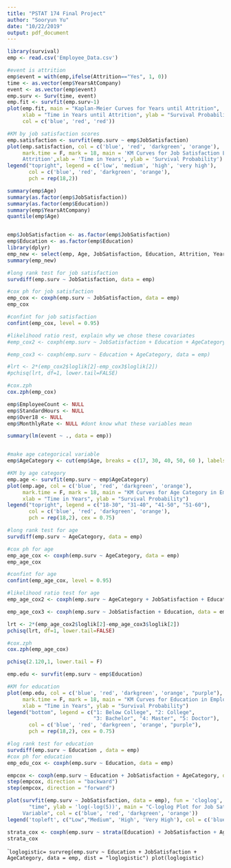 ```yaml
---
title: "PSTAT 174 Final Project"
author: "Sooryun Yu"
date: "10/22/2019"
output: pdf_document
---
```


```r
library(survival)
emp <- read.csv('Employee_Data.csv')

#event is attrition
emp$event = with(emp,ifelse(Attrition=="Yes", 1, 0))
time <- as.vector(emp$YearsAtCompany)
event <- as.vector(emp$event)
emp.surv <- Surv(time, event)
emp.fit <- survfit(emp.surv~1)
plot(emp.fit, main = "Kaplan-Meier Curves for Years until Attrition",
     xlab = "Time in Years until Attrition", ylab = "Survival Probability", 
     col = c('blue', 'red', 'red'))

#KM by job satisfaction scores
emp.satisfaction <- survfit(emp.surv ~ emp$JobSatisfaction)
plot(emp.satisfaction, col = c('blue', 'red', 'darkgreen', 'orange'), 
     mark.time = F, mark = 18, main = 'KM Curves for Job Satisfaction Level in Employee
     Attrition',xlab = 'Time in Years', ylab = 'Survival Probability')
legend("topright", legend = c('low', 'medium', 'high', 'very high'), 
       col = c('blue', 'red', 'darkgreen', 'orange'),
       pch = rep(18,2))
```

```r
summary(emp$Age)
summary(as.factor(emp$JobSatisfaction))
summary(as.factor(emp$Education))
summary(emp$YearsAtCompany)
quantile(emp$Age)


emp$JobSatisfaction <- as.factor(emp$JobSatisfaction)
emp$Education <- as.factor(emp$Education)
library(dplyr)
emp_new <- select(emp, Age, JobSatisfaction, Education, Attrition, YearsAtCompany)
summary(emp_new)
```

```r
#long rank test for job satisfaction
survdiff(emp.surv ~ JobSatisfaction, data = emp)

#cox ph for job satisfaction
emp_cox <- coxph(emp.surv ~ JobSatisfaction, data = emp)
emp_cox

#confint for job satisfaction
confint(emp_cox, level = 0.95)

#likelihood ratio rest, explain why we chose these covariates
#emp_cox2 <- coxph(emp.surv ~ JobSatisfaction + Education + AgeCategory, data = emp)

#emp_cox3 <- coxph(emp.surv ~ Education + AgeCategory, data = emp)

#lrt <- 2*(emp_cox2$loglik[2]-emp_cox3$loglik[2])
#pchisq(lrt, df=1, lower.tail=FALSE)

#cox.zph
cox.zph(emp_cox)
```

```r
emp$EmployeeCount <- NULL
emp$StandardHours <- NULL
emp$Over18 <- NULL
emp$MonthlyRate <- NULL #dont know what these variables mean

summary(lm(event ~ ., data = emp))


#make age categorical variable
emp$AgeCategory <- cut(emp$Age, breaks = c(17, 30, 40, 50, 60 ), labels = c("18-30", "31-40", "41-50", "51-60"))

#KM by age category
emp.age <- survfit(emp.surv ~ emp$AgeCategory)
plot(emp.age, col = c('blue', 'red', 'darkgreen', 'orange'), 
     mark.time = F, mark = 18, main = "KM Curves for Age Category in Employee Attrition",
     xlab = "Time in Years", ylab = "Survival Probability")
legend("topright", legend = c("18-30", "31-40", "41-50", "51-60"), 
       col = c('blue', 'red', 'darkgreen', 'orange'),
       pch = rep(18,2), cex = 0.75)

#long rank test for age
survdiff(emp.surv ~ AgeCategory, data = emp)

#cox ph for age
emp_age_cox <- coxph(emp.surv ~ AgeCategory, data = emp)
emp_age_cox

#confint for age
confint(emp_age_cox, level = 0.95)

#likelihood ratio test for age
emp_age_cox2 <- coxph(emp.surv ~ AgeCategory + JobSatisfaction + Education, data = emp)

emp_age_cox3 <- coxph(emp.surv ~ JobSatisfaction + Education, data = emp)

lrt <- 2*(emp_age_cox2$loglik[2]-emp_age_cox3$loglik[2])
pchisq(lrt, df=1, lower.tail=FALSE)

#cox.zph
cox.zph(emp_age_cox)

pchisq(2.120,1, lower.tail = F)
```

```r
emp.edu <- survfit(emp.surv ~ emp$Education)

#KM for education
plot(emp.edu, col = c('blue', 'red', 'darkgreen', 'orange', "purple"), 
     mark.time = F, mark = 18, main = "KM Curves for Education in Employee Attrition",
     xlab = "Time in Years", ylab = "Survival Probability")
legend("bottom", legend = c("1: Below College", "2: College", 
                            "3: Bachelor", "4: Master", "5: Doctor"), 
       col = c('blue', 'red', 'darkgreen', 'orange', "purple"),
       pch = rep(18,2), cex = 0.75)

#log rank test for education
survdiff(emp.surv ~ Education , data = emp)
#cox ph for education
emp_edu_cox <- coxph(emp.surv ~ Education, data = emp)
```


```r
empcox <- coxph(emp.surv ~ Education + JobSatisfaction + AgeCategory, data = emp)
step(empcox, direction = "backward")
step(empcox, direction = "forward")
```

```r
plot(survfit(emp.surv ~ JobSatisfaction, data = emp), fun = 'cloglog', xlab =
       "time", ylab = 'log(-log(S))', main = "C-loglog Plot for Job Satisfaction
     Variable", col = c('blue', 'red', 'darkgreen', 'orange'))
legend('topleft', c("Low","Medium", 'High', 'Very High'), col = c('blue', 'red','darkgreen', 'orange'), pch = rep(19,2))
```

```r
strata_cox <- coxph(emp.surv ~ strata(Education) + JobSatisfaction + AgeCategory, data = emp)
strata_cox
```

```
loglogistic= survreg(emp.surv ~ Education + JobSatisfaction + AgeCategory, data = emp, dist = "loglogistic")
plot(loglogistic)
``



